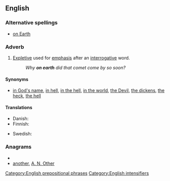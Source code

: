 ==English==
===Alternative spellings===
* [[on Earth]]

===Adverb===
{{en-adv|pos=[[on]] [[earth]]|-}}

# [[expletive|Expletive]] used for [[emphasis]] after an [[interrogative]] word.
#:''Why '''on earth''' did that comet come by so soon?''

====Synonyms====
* {{sense|intensifier}} [[in God's name]], [[in hell]], [[in the hell]], [[in the world]], [[the Devil]], [[the dickens]], [[the heck]], [[the hell]]

====Translations====
{{trans-top|expletive giving emphasis after interrogative word}}
* Danish: {{t-|da|alverden|alt=i alverden}}
* Finnish: {{t+|fi|ihme|ihmettä}}
{{trans-mid}}
* Swedish: {{t|sv|i hela världen}}
{{trans-bottom}}

===Anagrams===
* {{alphagram|aehnort}}
* [[another#English|another]], [[A. N. Other#English|A. N. Other]]

[[Category:English prepositional phrases]]
[[Category:English intensifiers]]